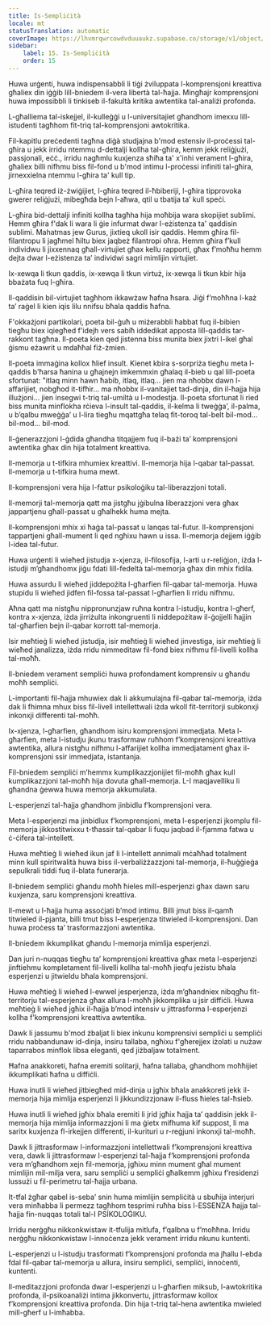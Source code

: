 ```yaml
---
title: Is-Sempliċità
locale: mt
statusTranslation: automatic
coverImage: https://lhvmrqwrcowdvduuaukz.supabase.co/storage/v1/object/public/strapi-uploads/small_cover-educacion-fundamental.webp-2d51a7828a2b1309555be27f7e2a61a0.webp
sidebar:
    label: 15. Is-Sempliċità
    order: 15
---
```

Huwa urġenti, huwa indispensabbli li tiġi żviluppata l-komprensjoni kreattiva għaliex din iġġib lill-bniedem il-vera libertà tal-ħajja. Mingħajr komprensjoni huwa impossibbli li tinkiseb il-fakultà kritika awtentika tal-analiżi profonda.

L-għalliema tal-iskejjel, il-kulleġġi u l-universitajiet għandhom imexxu lill-istudenti tagħhom fit-triq tal-komprensjoni awtokritika.

Fil-kapitlu preċedenti tagħna diġà studjajna b'mod estensiv il-proċessi tal-għira u jekk irridu ntemmu d-dettalji kollha tal-għira, kemm jekk reliġjużi, passjonali, eċċ., irridu nagħmlu kuxjenza sħiħa ta' x'inhi verament l-għira, għaliex billi nifhmu biss fil-fond u b'mod intimu l-proċessi infiniti tal-għira, jirnexxielna ntemmu l-għira ta' kull tip.

L-għira teqred iż-żwiġijiet, l-għira teqred il-ħbiberiji, l-għira tipprovoka gwerer reliġjużi, mibegħda bejn l-aħwa, qtil u tbatija ta’ kull speċi.

L-għira bid-dettalji infiniti kollha tagħha hija moħbija wara skopijiet sublimi. Hemm għira f'dak li wara li ġie infurmat dwar l-eżistenza ta' qaddisin sublimi. Mahatmas jew Gurus, jixtieq ukoll isir qaddis. Hemm għira fil-filantropu li jagħmel ħiltu biex jaqbeż filantropi oħra. Hemm għira f’kull individwu li jixxennaq għall-virtujiet għax kellu rapporti, għax f’moħħu hemm dejta dwar l-eżistenza ta’ individwi sagri mimlijin virtujiet.

Ix-xewqa li tkun qaddis, ix-xewqa li tkun virtuż, ix-xewqa li tkun kbir hija bbażata fuq l-għira.

Il-qaddisin bil-virtujiet tagħhom ikkawżaw ħafna ħsara. Jiġi f’moħħna l-każ ta’ raġel li kien iqis lilu nnifsu bħala qaddis ħafna.

F'okkażjoni partikolari, poeta bil-ġuħ u miżerabbli ħabbat fuq il-bibien tiegħu biex iqiegħed f'idejh vers sabiħ iddedikat apposta lill-qaddis tar-rakkont tagħna. Il-poeta kien qed jistenna biss munita biex jixtri l-ikel għal ġismu eżawrit u mdaħħal fiż-żmien.

Il-poeta immaġina kollox ħlief insult. Kienet kbira s-sorpriża tiegħu meta l-qaddis b'ħarsa ħanina u għajnejn imkemmxin għalaq il-bieb u qal lill-poeta sfortunat: "itlaq minn hawn ħabib, itlaq, itlaq... jien ma nħobbx dawn l-affarijiet, nobgħod it-tifħir... ma nħobbx il-vanitajiet tad-dinja, din il-ħajja hija illużjoni... jien insegwi t-triq tal-umiltà u l-modestja. Il-poeta sfortunat li ried biss munita minflokha rċieva l-insult tal-qaddis, il-kelma li tweġġa’, il-palma, u b’qalbu mweġġa’ u l-lira tiegħu mqattgħa telaq fit-toroq tal-belt bil-mod... bil-mod... bil-mod.

Il-ġenerazzjoni l-ġdida għandha titqajjem fuq il-bażi ta’ komprensjoni awtentika għax din hija totalment kreattiva.

Il-memorja u t-tifkira mhumiex kreattivi. Il-memorja hija l-qabar tal-passat. Il-memorja u t-tifkira huma mewt.

Il-komprensjoni vera hija l-fattur psikoloġiku tal-liberazzjoni totali.

Il-memorji tal-memorja qatt ma jistgħu jġibulna liberazzjoni vera għax jappartjenu għall-passat u għalhekk huma mejta.

Il-komprensjoni mhix xi ħaġa tal-passat u lanqas tal-futur. Il-komprensjoni tappartjeni għall-mument li qed ngħixu hawn u issa. Il-memorja dejjem iġġib l-idea tal-futur.

Huwa urġenti li wieħed jistudja x-xjenza, il-filosofija, l-arti u r-reliġjon, iżda l-istudji m’għandhomx jiġu fdati lill-fedeltà tal-memorja għax din mhix fidila.

Huwa assurdu li wieħed jiddepożita l-għarfien fil-qabar tal-memorja. Huwa stupidu li wieħed jidfen fil-fossa tal-passat l-għarfien li rridu nifhmu.

Aħna qatt ma nistgħu nippronunzjaw ruħna kontra l-istudju, kontra l-għerf, kontra x-xjenza, iżda jirriżulta inkongruenti li niddepożitaw il-ġojjelli ħajjin tal-għarfien bejn il-qabar korrott tal-memorja.

Isir meħtieġ li wieħed jistudja, isir meħtieġ li wieħed jinvestiga, isir meħtieġ li wieħed janalizza, iżda rridu nimmeditaw fil-fond biex nifhmu fil-livelli kollha tal-moħħ.

Il-bniedem verament sempliċi huwa profondament komprensiv u għandu moħħ sempliċi.

L-importanti fil-ħajja mhuwiex dak li akkumulajna fil-qabar tal-memorja, iżda dak li fhimna mhux biss fil-livell intellettwali iżda wkoll fit-territorji subkonxji inkonxji differenti tal-moħħ.

Ix-xjenza, l-għarfien, għandhom isiru komprensjoni immedjata. Meta l-għarfien, meta l-istudju jkunu trasformaw ruħhom f’komprensjoni kreattiva awtentika, allura nistgħu nifhmu l-affarijiet kollha immedjatament għax il-komprensjoni ssir immedjata, istantanja.

Fil-bniedem sempliċi m’hemmx kumplikazzjonijiet fil-moħħ għax kull kumplikazzjoni tal-moħħ hija dovuta għall-memorja. L-I maqjavelliku li għandna ġewwa huwa memorja akkumulata.

L-esperjenzi tal-ħajja għandhom jinbidlu f’komprensjoni vera.

Meta l-esperjenzi ma jinbidlux f’komprensjoni, meta l-esperjenzi jkomplu fil-memorja jikkostitwixxu t-tħassir tal-qabar li fuqu jaqbad il-fjamma fatwa u ċ-ċifera tal-intellett.

Huwa meħtieġ li wieħed ikun jaf li l-intellett annimali mċaħħad totalment minn kull spiritwalità huwa biss il-verbaliżżazzjoni tal-memorja, il-ħuġġieġa sepulkrali tiddi fuq il-blata funerarja.

Il-bniedem sempliċi għandu moħħ ħieles mill-esperjenzi għax dawn saru kuxjenza, saru komprensjoni kreattiva.

Il-mewt u l-ħajja huma assoċjati b’mod intimu. Billi jmut biss il-qamħ titwieled il-pjanta, billi tmut biss l-esperjenza titwieled il-komprensjoni. Dan huwa proċess ta’ trasformazzjoni awtentika.

Il-bniedem ikkumplikat għandu l-memorja mimlija esperjenzi.

Dan juri n-nuqqas tiegħu ta’ komprensjoni kreattiva għax meta l-esperjenzi jinftiehmu kompletament fil-livelli kollha tal-moħħ jieqfu jeżistu bħala esperjenzi u jitwieldu bħala komprensjoni.

Huwa meħtieġ li wieħed l-ewwel jesperjenza, iżda m’għandniex nibqgħu fit-territorju tal-esperjenza għax allura l-moħħ jikkomplika u jsir diffiċli. Huwa meħtieġ li wieħed jgħix il-ħajja b’mod intensiv u jittrasforma l-esperjenzi kollha f’komprensjoni kreattiva awtentika.

Dawk li jassumu b'mod żbaljat li biex inkunu komprensivi sempliċi u sempliċi rridu nabbandunaw id-dinja, insiru tallaba, ngħixu f'għerejjex iżolati u nużaw taparrabos minflok libsa eleganti, qed jiżbaljaw totalment.

Ħafna anakkoreti, ħafna eremiti solitarji, ħafna tallaba, għandhom moħħijiet ikkumplikati ħafna u diffiċli.

Huwa inutli li wieħed jitbiegħed mid-dinja u jgħix bħala anakkoreti jekk il-memorja hija mimlija esperjenzi li jikkundizzjonaw il-fluss ħieles tal-ħsieb.

Huwa inutli li wieħed jgħix bħala eremiti li jrid jgħix ħajja ta’ qaddisin jekk il-memorja hija mimlija informazzjoni li ma ġietx mifhuma kif suppost, li ma saritx kuxjenza fl-irkejjen differenti, il-kurituri u r-reġjuni inkonxji tal-moħħ.

Dawk li jittrasformaw l-informazzjoni intellettwali f’komprensjoni kreattiva vera, dawk li jittrasformaw l-esperjenzi tal-ħajja f’komprensjoni profonda vera m’għandhom xejn fil-memorja, jgħixu minn mument għal mument mimlijin mil-milja vera, saru sempliċi u sempliċi għalkemm jgħixu f’residenzi lussużi u fil-perimetru tal-ħajja urbana.

It-tfal żgħar qabel is-seba’ snin huma mimlijin sempliċità u sbuħija interjuri vera minħabba li permezz tagħhom tesprimi ruħha biss l-ESSENZA ħajja tal-ħajja fin-nuqqas totali tal-I PSÍKOLOĠIKU.

Irridu nerġgħu nikkonkwistaw it-tfulija mitlufa, f’qalbna u f’moħħna. Irridu nerġgħu nikkonkwistaw l-innoċenza jekk verament irridu nkunu kuntenti.

L-esperjenzi u l-istudju trasformati f’komprensjoni profonda ma jħallu l-ebda fdal fil-qabar tal-memorja u allura, insiru sempliċi, sempliċi, innoċenti, kuntenti.

Il-meditazzjoni profonda dwar l-esperjenzi u l-għarfien miksub, l-awtokritika profonda, il-psikoanaliżi intima jikkonvertu, jittrasformaw kollox f’komprensjoni kreattiva profonda. Din hija t-triq tal-hena awtentika mwieled mill-għerf u l-imħabba.

